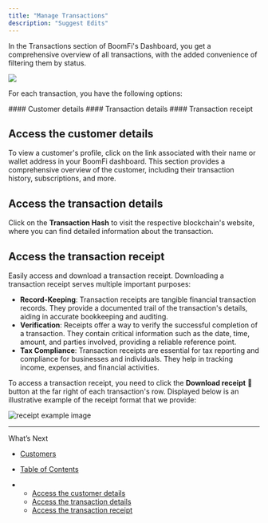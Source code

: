 ```yaml
---
title: "Manage Transactions"
description: "Suggest Edits"
---
```


In the Transactions section of BoomFi's Dashboard, you get a comprehensive overview of all transactions, with the added convenience of filtering them by status.

![](/images/docs/84a5d94f906786ba75d42c78e7c0b0071c92e44a3bbddc9175548194681a401b-transactions.png)

For each transaction, you have the following options:

<Card title="" href>
  #### Customer details
</Card>

<Card title="" href>
  #### Transaction details
</Card>

<Card title="" href>
  #### Transaction receipt
</Card>

## Access the customer details

To view a customer's profile, click on the link associated with their name or wallet address in your BoomFi dashboard. This section provides a comprehensive overview of the customer, including their transaction history, subscriptions, and more.

## Access the transaction details

Click on the **Transaction Hash** to visit the respective blockchain's website, where you can find detailed information about the transaction.

## Access the transaction receipt

Easily access and download a transaction receipt. Downloading a transaction receipt serves multiple important purposes:

* **Record-Keeping**: Transaction receipts are tangible financial transaction records. They provide a documented trail of the transaction's details, aiding in accurate bookkeeping and auditing.
* **Verification**: Receipts offer a way to verify the successful completion of a transaction. They contain critical information such as the date, time, amount, and parties involved, providing a reliable reference point.
* **Tax Compliance**: Transaction receipts are essential for tax reporting and compliance for businesses and individuals. They help in tracking income, expenses, and financial activities.

To access a transaction receipt, you need to click the **Download receipt** 🧾 button at the far right of each transaction's row. Displayed below is an illustrative example of the receipt format that we provide:

![receipt example image](/images/docs/6776fa00a96e7a95760dfbf6f3930a0ccec24c4b8cc7e005788919dbb52df21f-receipt-pdf.png)

***

What’s Next

* [Customers](/docs/customers)

* [Table of Contents](#)

* * [Access the customer details](#access-the-customer-details)
  * [Access the transaction details](#access-the-transaction-details)
  * [Access the transaction receipt](#access-the-transaction-receipt)
